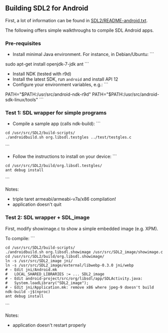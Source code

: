 == Building SDL2 for Android ==

First, a lot of information can be found in [https://hg.libsdl.org/SDL/file/tip/README-android.txt SDL2/README-android.txt].

The following offers simple walkthroughs to compile SDL Android apps.

=== Pre-requisites ===

* Install minimal Java environment. For instance, in Debian/Ubuntu: ```
sudo apt-get install openjdk-7-jdk ant
```
* Install NDK (tested with r9d)
* Install the latest SDK, run <code>android</code> and install API 12
* Configure your environment variables, e.g.: ```
PATH="$PATH:/usr/src/android-ndk-r9d"
PATH="$PATH:/usr/src/android-sdk-linux/tools"
```

=== Test 1: SDL wrapper for simple programs ===

* Compile a sample app (calls ndk-build): ```
 cd /usr/src/SDL2/build-scripts/
 ./androidbuild.sh org.libsdl.testgles ../test/testgles.c
```
* Follow the instructions to install on your device: ```
 cd /usr/src/SDL2/build/org.libsdl.testgles/
 ant debug install
```

Notes:
* triple taret armeabi/armeabi-v7a/x86 compilation!
* application doesn't quit


=== Test 2: SDL wrapper + SDL_image ===

First, modify showimage.c to show a simple embedded image (e.g. XPM).

To compile: ```
 cd /usr/src/SDL2/build-scripts/
 ./androidbuild.sh org.libsdl.showimage /usr/src/SDL2_image/showimage.c
 cd /usr/src/SDL2/build/org.libsdl.showimage/
 ln -s /usr/src/SDL2_image jni/
 ln -s /usr/src/SDL2_image/external/libwebp-0.3.0 jni/webp
 # - Edit jni/Android.mk
 #   LOCAL_SHARED_LIBRARIES := ... SDL2_image
 # - Edit android-project/src/org/libsdl/app/SDLActivity.java:
 #   System.loadLibrary("SDL2_image");
 # - Edit jni/Application.mk: remove x86 where jpeg-9 doesn't build
 ndk-build -j$(nproc)
 ant debug install
```

Notes:
* application doesn't restart properly
